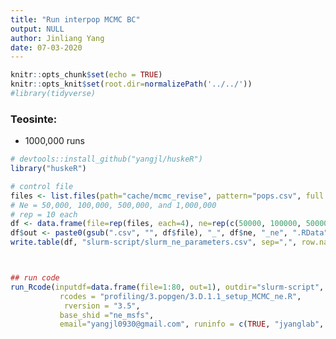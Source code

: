 ```yaml
---
title: "Run interpop MCMC BC"
output: NULL
author: Jinliang Yang
date: 07-03-2020
---
```



```r
knitr::opts_chunk$set(echo = TRUE) 
knitr::opts_knit$set(root.dir=normalizePath('../../')) 
#library(tidyverse)
```




### Teosinte:

- 1000,000 runs
```r
# devtools::install_github("yangjl/huskeR")
library("huskeR")

# control file
files <- list.files(path="cache/mcmc_revise", pattern="pops.csv", full.names=TRUE)
# Ne = 50,000, 100,000, 500,000, and 1,000,000
# rep = 10 each
df <- data.frame(file=rep(files, each=4), ne=rep(c(50000, 100000, 500000, 1000000), times=2))
df$out <- paste0(gsub(".csv", "", df$file), "_", df$ne, "_ne", ".RData")
write.table(df, "slurm-script/slurm_ne_parameters.csv", sep=",", row.names=FALSE)



## run code
run_Rcode(inputdf=data.frame(file=1:80, out=1), outdir="slurm-script", cmdno=1,
           rcodes = "profiling/3.popgen/3.D.1.1_setup_MCMC_ne.R",
            rversion = "3.5",
           base_shid ="ne_msfs",
           email="yangjl0930@gmail.com", runinfo = c(TRUE, "jyanglab", 1, "4G", "12:00:00"))

```



